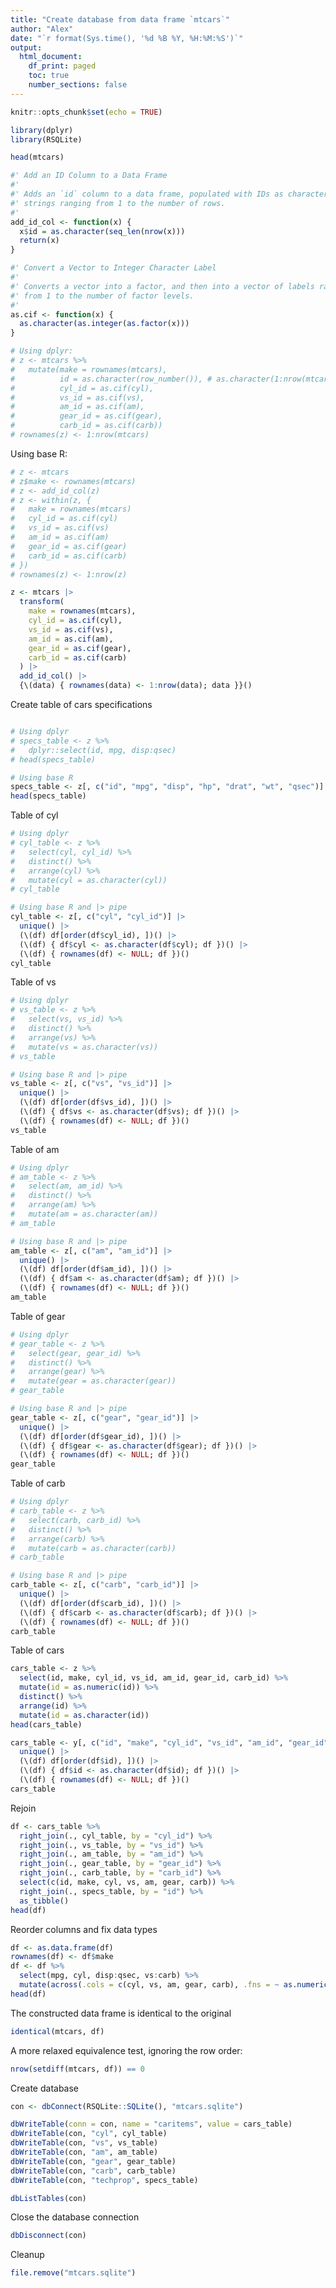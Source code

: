 ```yaml
---
title: "Create database from data frame `mtcars`"
author: "Alex"
date: "`r format(Sys.time(), '%d %B %Y, %H:%M:%S')`"
output: 
  html_document:
    df_print: paged
    toc: true
    number_sections: false
---
```


```r
knitr::opts_chunk$set(echo = TRUE)
```

```r
library(dplyr)
library(RSQLite)
```

```r
head(mtcars)
```

```r
#' Add an ID Column to a Data Frame
#' 
#' Adds an `id` column to a data frame, populated with IDs as character 
#' strings ranging from 1 to the number of rows.
#' 
add_id_col <- function(x) {
  x$id = as.character(seq_len(nrow(x)))
  return(x)
}
```

```r
#' Convert a Vector to Integer Character Label
#'
#' Converts a vector into a factor, and then into a vector of labels ranging 
#' from 1 to the number of factor levels.
#'
as.cif <- function(x) {
  as.character(as.integer(as.factor(x)))
}
```

```r
# Using dplyr:
# z <- mtcars %>%
#   mutate(make = rownames(mtcars),
#          id = as.character(row_number()), # as.character(1:nrow(mtcars))
#          cyl_id = as.cif(cyl),
#          vs_id = as.cif(vs),
#          am_id = as.cif(am),
#          gear_id = as.cif(gear),
#          carb_id = as.cif(carb))
# rownames(z) <- 1:nrow(mtcars)
```

Using base R:

```r
# z <- mtcars
# z$make <- rownames(mtcars)
# z <- add_id_col(z)
# z <- within(z, {
#   make = rownames(mtcars)
#   cyl_id = as.cif(cyl)
#   vs_id = as.cif(vs)
#   am_id = as.cif(am)
#   gear_id = as.cif(gear)
#   carb_id = as.cif(carb)
# })
# rownames(z) <- 1:nrow(z)

z <- mtcars |>
  transform(
    make = rownames(mtcars),
    cyl_id = as.cif(cyl),
    vs_id = as.cif(vs),
    am_id = as.cif(am),
    gear_id = as.cif(gear),
    carb_id = as.cif(carb)
  ) |>
  add_id_col() |>
  {\(data) { rownames(data) <- 1:nrow(data); data }}()
```

Create table of cars specifications

```r

```

```r
# Using dplyr
# specs_table <- z %>%
#   dplyr::select(id, mpg, disp:qsec)
# head(specs_table)

# Using base R
specs_table <- z[, c("id", "mpg", "disp", "hp", "drat", "wt", "qsec")]
head(specs_table)
```

Table of cyl

```r
# Using dplyr
# cyl_table <- z %>%
#   select(cyl, cyl_id) %>%
#   distinct() %>%
#   arrange(cyl) %>%
#   mutate(cyl = as.character(cyl))
# cyl_table

# Using base R and |> pipe
cyl_table <- z[, c("cyl", "cyl_id")] |>
  unique() |>
  (\(df) df[order(df$cyl_id), ])() |>
  (\(df) { df$cyl <- as.character(df$cyl); df })() |>
  (\(df) { rownames(df) <- NULL; df })()
cyl_table
```

Table of vs

```r
# Using dplyr
# vs_table <- z %>%
#   select(vs, vs_id) %>%
#   distinct() %>%
#   arrange(vs) %>%
#   mutate(vs = as.character(vs))
# vs_table

# Using base R and |> pipe
vs_table <- z[, c("vs", "vs_id")] |>
  unique() |>
  (\(df) df[order(df$vs_id), ])() |>
  (\(df) { df$vs <- as.character(df$vs); df })() |>
  (\(df) { rownames(df) <- NULL; df })()
vs_table
```

Table of am

```r
# Using dplyr
# am_table <- z %>%
#   select(am, am_id) %>%
#   distinct() %>%
#   arrange(am) %>%
#   mutate(am = as.character(am))
# am_table

# Using base R and |> pipe
am_table <- z[, c("am", "am_id")] |>
  unique() |>
  (\(df) df[order(df$am_id), ])() |>
  (\(df) { df$am <- as.character(df$am); df })() |>
  (\(df) { rownames(df) <- NULL; df })()
am_table
```

Table of gear

```r
# Using dplyr
# gear_table <- z %>%
#   select(gear, gear_id) %>%
#   distinct() %>%
#   arrange(gear) %>%
#   mutate(gear = as.character(gear))
# gear_table

# Using base R and |> pipe
gear_table <- z[, c("gear", "gear_id")] |>
  unique() |>
  (\(df) df[order(df$gear_id), ])() |>
  (\(df) { df$gear <- as.character(df$gear); df })() |>
  (\(df) { rownames(df) <- NULL; df })()
gear_table
```

Table of carb

```r
# Using dplyr
# carb_table <- z %>%
#   select(carb, carb_id) %>%
#   distinct() %>%
#   arrange(carb) %>%
#   mutate(carb = as.character(carb))
# carb_table

# Using base R and |> pipe
carb_table <- z[, c("carb", "carb_id")] |>
  unique() |>
  (\(df) df[order(df$carb_id), ])() |>
  (\(df) { df$carb <- as.character(df$carb); df })() |>
  (\(df) { rownames(df) <- NULL; df })()
carb_table
```

Table of cars

```r
cars_table <- z %>%
  select(id, make, cyl_id, vs_id, am_id, gear_id, carb_id) %>%
  mutate(id = as.numeric(id)) %>%
  distinct() %>%
  arrange(id) %>%
  mutate(id = as.character(id))
head(cars_table)
```

```r
cars_table <- y[, c("id", "make", "cyl_id", "vs_id", "am_id", "gear_id", "carb_id")] |>
  unique() |>
  (\(df) df[order(df$id), ])() |>
  (\(df) { df$id <- as.character(df$id); df })() |>
  (\(df) { rownames(df) <- NULL; df })()
cars_table
```

Rejoin

```r
df <- cars_table %>% 
  right_join(., cyl_table, by = "cyl_id") %>% 
  right_join(., vs_table, by = "vs_id") %>% 
  right_join(., am_table, by = "am_id") %>%
  right_join(., gear_table, by = "gear_id") %>% 
  right_join(., carb_table, by = "carb_id") %>% 
  select(c(id, make, cyl, vs, am, gear, carb)) %>% 
  right_join(., specs_table, by = "id") %>%
  as_tibble()
head(df)
```

Reorder columns and fix data types

```r
df <- as.data.frame(df)
rownames(df) <- df$make
df <- df %>%
  select(mpg, cyl, disp:qsec, vs:carb) %>%
  mutate(across(.cols = c(cyl, vs, am, gear, carb), .fns = ~ as.numeric(.x)))
head(df)
```

The constructed data frame is identical to the original

```r
identical(mtcars, df)
```

A more relaxed equivalence test, ignoring the row order:

```r
nrow(setdiff(mtcars, df)) == 0
```

Create database

```r
con <- dbConnect(RSQLite::SQLite(), "mtcars.sqlite")
```

```r
dbWriteTable(conn = con, name = "caritems", value = cars_table)
dbWriteTable(con, "cyl", cyl_table)
dbWriteTable(con, "vs", vs_table)
dbWriteTable(con, "am", am_table)
dbWriteTable(con, "gear", gear_table)
dbWriteTable(con, "carb", carb_table)
dbWriteTable(con, "techprop", specs_table)
```

```r
dbListTables(con)
```

Close the database connection

```r
dbDisconnect(con)
```

Cleanup

```r
file.remove("mtcars.sqlite")
```
